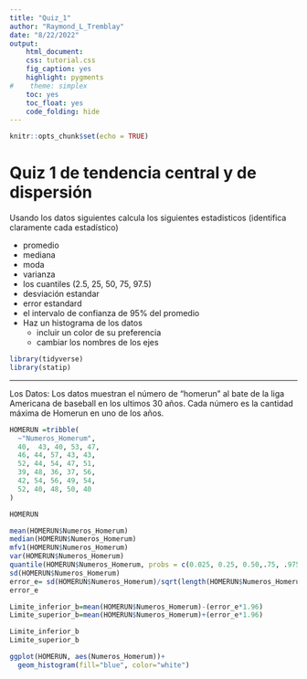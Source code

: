 ```yaml
---
title: "Quiz_1"
author: "Raymond_L_Tremblay"
date: "8/22/2022"
output:   
    html_document:
    css: tutorial.css
    fig_caption: yes
    highlight: pygments
#    theme: simplex
    toc: yes
    toc_float: yes
    code_folding: hide
---
```


```r
knitr::opts_chunk$set(echo = TRUE)
```


#  Quiz 1 de tendencia central y de dispersión


Usando los datos siguientes calcula los siguientes estadisticos (identifica claramente cada estadístico)

  - promedio
  - mediana
  - moda
  - varianza
  - los cuantiles (2.5, 25, 50, 75, 97.5)
  - desviación estandar
  - error estandard
  - el intervalo de confianza de 95% del promedio
  - Haz un histograma de los datos
    - incluir un color de su preferencia
    - cambiar los nombres de los ejes
    
    
    
```r
library(tidyverse)
library(statip)
```
  
  
***  

Los Datos:  Los datos muestran el número de "homerun" al bate de la liga Americana de baseball en los ultimos 30 años. Cada número es la cantidad máxima de Homerun en uno de los años.  
  


```r
HOMERUN =tribble(
  ~"Numeros_Homerum",
  40,  43, 40, 53, 47, 
  46, 44, 57, 43, 43, 
  52, 44, 54, 47, 51, 
  39, 48, 36, 37, 56, 
  42, 54, 56, 49, 54,
  52, 40, 48, 50, 40
)

HOMERUN
```

```r
mean(HOMERUN$Numeros_Homerum)
median(HOMERUN$Numeros_Homerum)
mfv1(HOMERUN$Numeros_Homerum)
var(HOMERUN$Numeros_Homerum)
quantile(HOMERUN$Numeros_Homerum, probs = c(0.025, 0.25, 0.50,.75, .975))
sd(HOMERUN$Numeros_Homerum)
error_e= sd(HOMERUN$Numeros_Homerum)/sqrt(length(HOMERUN$Numeros_Homerum))
error_e

Limite_inferior_b=mean(HOMERUN$Numeros_Homerum)-(error_e*1.96)
Limite_superior_b=mean(HOMERUN$Numeros_Homerum)+(error_e*1.96)

Limite_inferior_b
Limite_superior_b
```




```r
ggplot(HOMERUN, aes(Numeros_Homerum))+
  geom_histogram(fill="blue", color="white")
```

